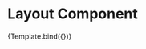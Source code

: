 
<Meta title='Components/BreadcrumbsNav' component={BreadcrumbsNav} />


# Layout Component

<Canvas>
  <Story
    name='Default'
    args={{
      items: [
        {
          label: 'Home',
          value: 'home',
          href: '/',
        },
        {
          label: 'About',
          value: 'about',
          href: '/about',
        },
        {
          label: 'Contact',
          value: 'contact',
          href: '/contact',
        },
      ],
    }}>
    {Template.bind({})}
  </Story>
</Canvas>
